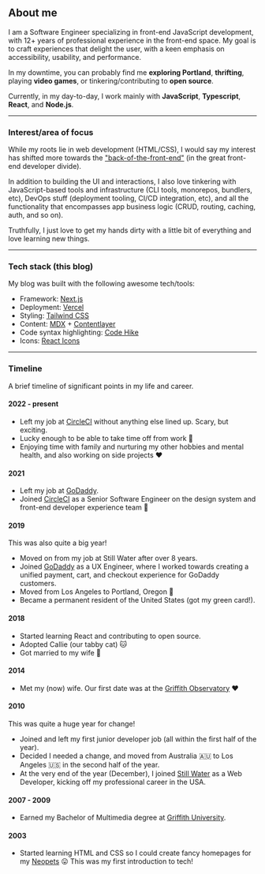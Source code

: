 ## About me

I am a Software Engineer specializing in front-end JavaScript development, with 12+ years of professional experience in the front-end space. My goal is to craft experiences that delight the user, with a keen emphasis on accessibility, usability, and performance.

In my downtime, you can probably find me **exploring Portland**, **thrifting**, playing **video games**, or tinkering/contributing to **open source**.

Currently, in my day-to-day, I work mainly with **JavaScript**, **Typescript**, **React**, and **Node.js**.

<div className="not-prose">
  <TechStack
    size="lg"
    label="Some of my fave tech/tools:"
    showLabel
    tech={['React', 'TypeScript', 'Next.js', 'Tailwind CSS', 'VSCode']}
  />
</div>

---

### Interest/area of focus

While my roots lie in web development (HTML/CSS), I would say my interest has shifted more towards the ["back-of-the-front-end"](https://bradfrost.com/blog/post/front-of-the-front-end-and-back-of-the-front-end-web-development/) (in the great front-end developer divide).

In addition to building the UI and interactions, I also love tinkering with JavaScript-based tools and infrastructure (CLI tools, monorepos, bundlers, etc), DevOps stuff (deployment tooling, CI/CD integration, etc), and all the functionality that encompasses app business logic (CRUD, routing, caching, auth, and so on).

Truthfully, I just love to get my hands dirty with a little bit of everything and love learning new things.

---

### Tech stack (this blog)

My blog was built with the following awesome tech/tools:

- Framework: [Next.js](https://nextjs.org/)
- Deployment: [Vercel](https://vercel.com/)
- Styling: [Tailwind CSS](https://tailwindcss.com/)
- Content: [MDX](https://mdxjs.com/) + [Contentlayer](https://www.contentlayer.dev/)
- Code syntax highlighting: [Code Hike](https://codehike.org/)
- Icons: [React Icons](https://react-icons.github.io/react-icons/)

---

### Timeline

A brief timeline of significant points in my life and career.

#### 2022 - present

- Left my job at [CircleCI](https://circleci.com/) without anything else lined up. Scary, but exciting.
- Lucky enough to be able to take time off from work 🎉
- Enjoying time with family and nurturing my other hobbies and mental health, and also working on side projects ❤️

#### 2021

- Left my job at [GoDaddy](https://www.godaddy.com/).
- Joined [CircleCI](https://circleci.com/) as a Senior Software Engineer on the design system and front-end developer experience team 🎉

#### 2019

This was also quite a big year!

- Moved on from my job at Still Water after over 8 years.
- Joined [GoDaddy](https://www.godaddy.com/) as a UX Engineer, where I worked towards creating a unified payment, cart, and checkout experience for GoDaddy customers.
- Moved from Los Angeles to Portland, Oregon 🌲
- Became a permanent resident of the United States (got my green card!).

#### 2018

- Started learning React and contributing to open source.
- Adopted Callie (our tabby cat) 🐱
- Got married to my wife 💒

#### 2014

- Met my (now) wife. Our first date was at the [Griffith Observatory](https://griffithobservatory.org/) ❤️

#### 2010

This was quite a huge year for change!

- Joined and left my first junior developer job (all within the first half of the year).
- Decided I needed a change, and moved from Australia 🇦🇺 to Los Angeles 🇺🇸 in the second half of the year.
- At the very end of the year (December), I joined [Still Water](https://still-water.com/) as a Web Developer, kicking off my professional career in the USA.

#### 2007 - 2009

- Earned my Bachelor of Multimedia degree at [Griffith University](https://www.griffith.edu.au/).

#### 2003

- Started learning HTML and CSS so I could create fancy homepages for my [Neopets](https://www.neopets.com/) 😛 This was my first introduction to tech!
